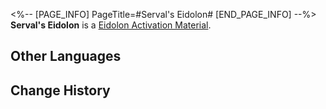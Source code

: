 <%-- [PAGE_INFO]
PageTitle=#Serval's Eidolon#
[END_PAGE_INFO] --%>
{{Item Infobox
|id          = 11103
|image       = Item Serval's Eidolon.png
|type        = Eidolon Activation Material
|invCategory = 
|rarity      = 4
|effect      = 
|description = Material for raising Serval's Eidolon Level.
}}
'''Serval's Eidolon''' is a [[Eidolon Activation Material]].

==Other Languages==
{{Other Languages
|en   = Serval's Eidolon
|zhs  = 【希露瓦】的星魂
|zht  = 【希露瓦】的星魂
|ja   = 「セーバル」の星魂
|ko   = [서벌]의 성혼
|es   = Eidolon de Serval
|fr   = Eidolon de Serval
|ru   = Эйдолон Сервал
|th   = Eidolon ของ Serval
|vi   = Tinh Hồn Serval
|de   = Servals Eidolon
|id   = Serval's Eidolon
|pt   = Eidolon de Serval
}}

==Change History==
{{Change History|1.0}}